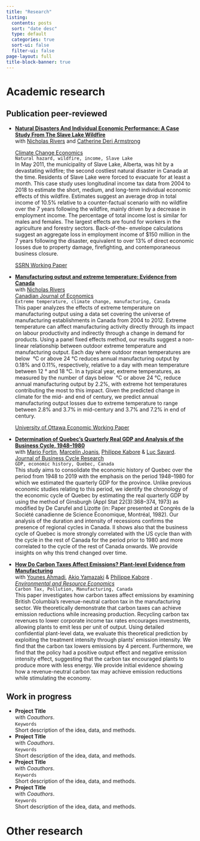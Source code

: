 ```yaml
---
title: "Research"
listing:
  contents: posts
  sort: "date desc"
  type: default
  categories: true
  sort-ui: false
  filter-ui: false
page-layout: full
title-block-banner: true
---
```


# Academic research

## Publication peer-reviewed

-   [**Natural Disasters And Individual Economic Performance: A Case Study From The Slave Lake Wildfire**](https://www.worldscientific.com/doi/abs/10.1142/S2010007825500125)\
    with [Nicholas Rivers](https://uniweb.uottawa.ca/view/profile/members/969?lang=en) and [Catherine Deri Armstrong](https://uniweb.uottawa.ca/view/profile/members/822?lang=en)

    [Climate Change Economics](https://www.worldscientific.com/doi/abs/10.1142/S2010007825500125 "NATURAL DISASTERS AND INDIVIDUAL ECONOMIC PERFORMANCE: A CASE STUDY FROM THE SLAVE LAKE WILDFIRE")\
    `Natural hazard, wildfire, income, Slave Lake`\
    In May 2011, the municipality of Slave Lake, Alberta, was hit by a devastating wildfire; the second costliest natural disaster in Canada at the time. Residents of Slave Lake were forced to evacuate for at least a month. This case study uses longitudinal income tax data from 2004 to 2018 to estimate the short, medium, and long-term individual economic effects of this wildfire. Estimates suggest an average drop in total income of 10.5% relative to a counter-factual scenario with no wildfire over the 7 years following the wildfire, mainly driven by a decrease in employment income. The percentage of total income lost is similar for males and females. The largest effects are found for workers in the agriculture and forestry sectors. Back-of-the- envelope calculations suggest an aggregate loss in employment income of \$150 million in the 7 years following the disaster, equivalent to over 13% of direct economic losses due to property damage, firefighting, and contemporaneous business closure.

    [SSRN Working Paper](https://papers.ssrn.com/sol3/papers.cfm?abstract_id=4333191)

-   [**Manufacturing output and extreme temperature: Evidence from Canada**](https://onlinelibrary.wiley.com/doi/abs/10.1111/caje.12633)\
    with [Nicholas Rivers](https://uniweb.uottawa.ca/view/profile/members/969?lang=en)\
    [Canadian Journal of Economics](https://onlinelibrary.wiley.com/doi/full/10.1111/caje.12633)\
    `Extreme temperature, climate change, manufacturing, Canada`\
    This paper analyzes the effects of extreme temperature on manufacturing output using a data set covering the universe of manufacturing establishments in Canada from 2004 to 2012. Extreme temperature can affect manufacturing activity directly through its impact on labour productivity and indirectly through a change in demand for products. Using a panel fixed effects method, our results suggest a non-linear relationship between outdoor extreme temperature and manufacturing output. Each day where outdoor mean temperatures are below  °C or above 24 °C reduces annual manufacturing output by 0.18% and 0.11%, respectively, relative to a day with mean temperature between 12 ° and 18 °C. In a typical year, extreme temperatures, as measured by the number of days below  °C or above 24 °C, reduce annual manufacturing output by 2.2%, with extreme hot temperatures contributing the most to this impact. Given the predicted change in climate for the mid- and end of century, we predict annual manufacturing output losses due to extreme temperature to range between 2.8% and 3.7% in mid-century and 3.7% and 7.2% in end of century.

    [University of Ottawa Economic Working Paper](https://ideas.repec.org/p/ott/wpaper/2006e.html)

-   [**Determination of Quebec's Quarterly Real GDP and Analysis of the Business Cycle, 1948–1980**](https://link.springer.com/article/10.1007/s41549-022-00077-7)\
    with [Mario Fortin](https://link.springer.com/article/10.1007/s41549-022-00077-7#auth-Mario-Fortin-Aff1), [Marcelin Joanis](https://link.springer.com/article/10.1007/s41549-022-00077-7#auth-Marcelin-Joanis-Aff2), [Philippe Kabore](https://link.springer.com/article/10.1007/s41549-022-00077-7#auth-Philippe-Kabore-Aff3) & [Luc Savard](https://link.springer.com/article/10.1007/s41549-022-00077-7#auth-Luc-Savard-Aff4).\
    [Journal of Business Cycle Research](https://link.springer.com/journal/41549)\
    `GDP, economic history, Quebec, Canada`\
    This study aims to consolidate the economic history of Quebec over the period from 1948 to 2019 with the emphasis on the period 1948–1980 for which we estimated the quarterly GDP for the province. Unlike previous economic studies relating to this period, we identify the chronology of the economic cycle of Quebec by estimating the real quarterly GDP by using the method of Ginsburgh (Appl Stat 22(3):368–374, 1973) as modified by De Carufel and Lizotte (in: Paper presented at Congrès de la Société canadienne de Science Économique, Montréal, 1982). Our analysis of the duration and intensity of recessions confirms the presence of regional cycles in Canada. Il shows also that the business cycle of Quebec is more strongly correlated with the US cycle than with the cycle in the rest of Canada for the period prior to 1980 and more correlated to the cycle of the rest of Canada onwards. We provide insights on why this trend changed over time.

-   [**How Do Carbon Taxes Affect Emissions? Plant-level Evidence from Manufacturing**\
    ](https://link.springer.com/article/10.1007/s10640-022-00678-x)with [Younes Ahmadi](https://link.springer.com/article/10.1007/s10640-022-00678-x#auth-Younes-Ahmadi-Aff1), [Akio Yamazaki](https://link.springer.com/article/10.1007/s10640-022-00678-x#auth-Akio-Yamazaki-Aff1-Aff2) & [Philippe Kabore](https://link.springer.com/article/10.1007/s10640-022-00678-x#auth-Philippe-Kabore-Aff3) .\
    [*Environmental and Resource Economics*](https://link.springer.com/journal/10640)\
    `Carbon Tax, Pollution, Manufacturing, Canada`\
    This paper investigates how carbon taxes affect emissions by examining British Columbia’s revenue-neutral carbon tax in the manufacturing sector. We theoretically demonstrate that carbon taxes can achieve emission reductions while increasing production. Recycling carbon tax revenues to lower corporate income tax rates encourages investments, allowing plants to emit less per unit of output. Using detailed confidential plant-level data, we evaluate this theoretical prediction by exploiting the treatment intensity through plants’ emission intensity. We find that the carbon tax lowers emissions by 4 percent. Furthermore, we find that the policy had a positive output effect and negative emission intensity effect, suggesting that the carbon tax encouraged plants to produce more with less energy. We provide initial evidence showing how a revenue-neutral carbon tax may achieve emission reductions while stimulating the economy.

## Work in progress

-   **Project Title**\
    with *Coauthors*.\
    `Keywords`\
    Short description of the idea, data, and methods.
-   **Project Title**\
    with *Coauthors*.\
    `Keywords`\
    Short description of the idea, data, and methods.
-   **Project Title**\
    with *Coauthors*.\
    `Keywords`\
    Short description of the idea, data, and methods.
-   **Project Title**\
    with *Coauthors*.\
    `Keywords`\
    Short description of the idea, data, and methods.

# Other research
